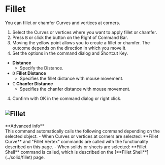 
# Fillet

<Reference shortcut="B" command="Fillet" button="Right of Command Bar" />

You can fillet or chamfer Curves and vertices at corners.

1. Select the Curves or vertices where you want to apply fillet or chamfer.
2. Press <kbd>B</kbd> or click the button <ButtonIcon type="button-fillet" /> on the Right of Command Bar.
3. Moving the yellow point allows you to create a fillet or chamfer. 
The outcome depends on the direction in which you move it.
4. Set the options in the command dialog and Shortcut Key.
  - **Distance**
    - Specify the Distance.
   - <kbd>D</kbd> **Fillet Distance**
      - Specifies the fillet distance with mouse movement.
   - <kbd>C</kbd> **Chanfer Distance**
      - Specifies the chanfer distance with mouse movement.
4. Confirm with OK in the command dialog or right click.

![Fillet](/img/fillet.gif)
---
<Callout type="info" emoji="ℹ️">
**Advanced info**<br />
This command automatically calls the following command depending on the selected object.
- When Curves or vertices at corners are selected: **Fillet Curve** and "Fillet Vertex" commands are called with the functionality described on this page.
- When solids or sheets are selected: **Fillet Shell** command is called, which is described on the [**Fillet Shell**](../solid/fillet) page.
</Callout>
